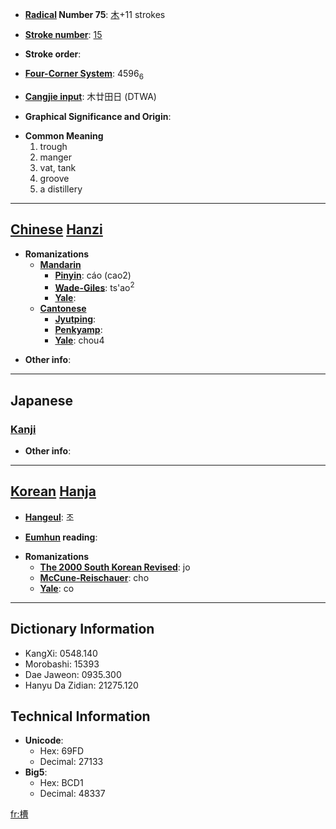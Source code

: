 * '''[[Wiktionary:Chinese radical index| Radical]] Number 75''': [[Wiktionary:Chinese radical index 木|木]]+11 strokes

* '''[[Wiktionary:Chinese total strokes index|Stroke number]]''': [[Wiktionary:Chinese total strokes index 15|15]]

* '''Stroke order''': 

* '''[[Wiktionary:Chinese four corner index|Four-Corner System]]''': 4596<sub>6</sub>

* '''[[Wiktionary:Chinese Cangjie index|Cangjie input]]''': 木廿田日 (DTWA)

* '''Graphical Significance and Origin''': 

* '''Common Meaning'''
*#trough
*# manger
*# vat, tank
*# groove
*# a distillery


----

== [[Chinese]] [[Hanzi]] ==

* '''Romanizations'''
** '''[[Mandarin]]'''
*** '''[[Pinyin]]''': cáo (cao2)
*** '''[[Wade-Giles]]''': ts'ao<sup>2</sup>
*** '''[[Yale]]''': 
** '''[[Cantonese]]'''
*** '''[[Jyutping]]''':
*** '''[[Penkyamp]]''': 
*** '''[[Yale]]''': chou4

* '''Other info''': 

----

==Japanese==
===[[Kanji]]===
{{kanji|on readings=[[そう]] (sō)|kun readings=[[かいばおけ]] (kaibaoke), [[おけ]] (oke)}}

* '''Other info''':  

----

== [[Korean]] [[Hanja]] ==

* '''[[Hangeul]]''': 조

* '''[[Eumhun]] reading''': 

* '''Romanizations'''
** '''[[The 2000 South Korean Revised Romanization|The 2000 South Korean Revised]]''': jo
** '''[[McCune-Reischauer]]''': cho
** '''[[Yale]]''': co

----

== Dictionary Information ==

* KangXi: 0548.140
* Morobashi: 15393
* Dae Jaweon: 0935.300
* Hanyu Da Zidian: 21275.120

== Technical Information ==

* '''Unicode''':
** Hex: 69FD
** Decimal: 27133
* '''Big5''':
** Hex: BCD1
** Decimal: 48337

[[fr:槽]]